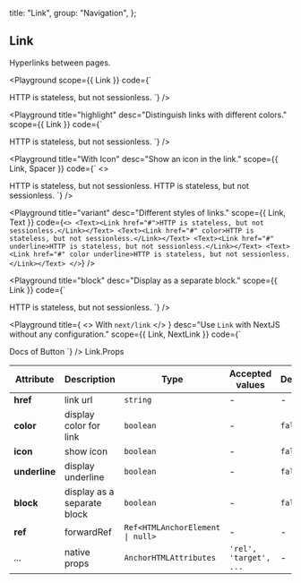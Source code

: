 
  title: "Link",
  group: "Navigation",
};

## Link

Hyperlinks between pages.

<Playground
  scope={{ Link }}
  code={`
<Link href="#">HTTP is stateless, but not sessionless.</Link>
`}
/>

<Playground
  title="highlight"
  desc="Distinguish links with different colors."
  scope={{ Link }}
  code={`
<Link href="#" color>HTTP is stateless, but not sessionless.</Link>
`}
/>

<Playground
  title="With Icon"
  desc="Show an icon in the link."
  scope={{ Link, Spacer }}
  code={`
<>
  <Link href="#" icon>HTTP is stateless, but not sessionless.</Link>
  <Spacer h={.5} />
  <Link href="#" icon color>HTTP is stateless, but not sessionless.</Link>
</>
`}
/>

<Playground
  title="variant"
  desc="Different styles of links."
  scope={{ Link, Text }}
  code={`
<>
  <Text><Link href="#">HTTP is stateless, but not sessionless.</Link></Text>
  <Text><Link href="#" color>HTTP is stateless, but not sessionless.</Link></Text>
  <Text><Link href="#" underline>HTTP is stateless, but not sessionless.</Link></Text>
  <Text><Link href="#" color underline>HTTP is stateless, but not sessionless.</Link></Text>
</>
`}
/>

<Playground
  title="block"
  desc="Display as a separate block."
  scope={{ Link }}
  code={`
<Link href="#" block>HTTP is stateless, but not sessionless.</Link>
`}
/>

<Playground
  title={
    <>
      With <Code>next/link</Code>
    </>
  }
  desc="Use `Link` with NextJS without any configuration."
  scope={{ Link, NextLink }}
  code={`
<NextLink href="/en-us/components/button">
  <Link block>Docs of Button</Link>
</NextLink>
`}
/>

<Attributes edit="/pages/en-us/components/link.mdx">
<Attributes.Title>Link.Props</Attributes.Title>

| Attribute     | Description                 | Type                                            | Accepted values        | Default |
| ------------- | --------------------------- | ----------------------------------------------- | ---------------------- | ------- |
| **href**      | link url                    | `string`                                        | -                      | -       |
| **color**     | display color for link      | `boolean`                                       | -                      | `false` |
| **icon**      | show icon                   | `boolean`                                       | -                      | `false` |
| **underline** | display underline           | `boolean`                                       | -                      | `false` |
| **block**     | display as a separate block | `boolean`                                       | -                      | `false` |
| **ref**       | forwardRef                  | <Code>Ref<HTMLAnchorElement &#124; null></Code> | -                      | -       |
| ...           | native props                | `AnchorHTMLAttributes`                          | `'rel', 'target', ...` | -       |

</Attributes>

